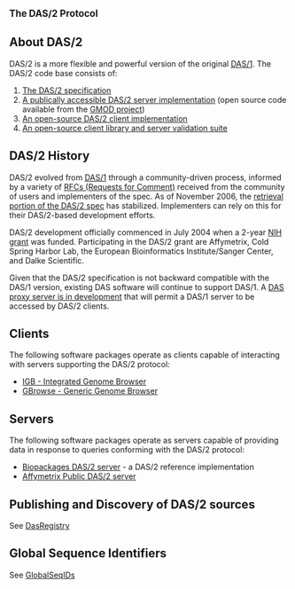 <big>'''The DAS/2 Protocol'''</big>


== About DAS/2 ==

DAS/2 is a more flexible and powerful version of the original [[DAS/1]]. The DAS/2 code base consists of:

# [http://biodas.org/documents/das2/das2_protocol.html The DAS/2 specification]
# [http://das.biopackages.net/das/genome A publically accessible DAS/2 server implementation] (open source code available from the [http://www.gmod.org/ GMOD project])
# [http://genoviz.sourceforge.net An open-source DAS/2 client implementation]
# [http://sourceforge.net/projects/dasypus An open-source client library and server validation suite] 

== DAS/2 History ==

DAS/2 evolved from [[DAS/1]] through a community-driven process, informed by a variety of [http://biodas.org/RFCs/index.html RFCs (Requests for Comment)] received from the community of users and implementers of the spec. As of November 2006, the [http://biodas.org/documents/das2/das2_get.html retrieval portion of the DAS/2 spec] has stabilized. Implementers can rely on this for their DAS/2-based development efforts.

DAS/2 development officially commenced in July 2004 when a 2-year [http://crisp.cit.nih.gov/crisp/CRISP_LIB.getdoc?textkey=6712060&p_grant_num=1R01HG003040-01&p_query=(DAS)&ticket=15416031&p_audit_session_id=72191905&p_audit_score=100&p_audit_numfound=1&p_keywords=DAS NIH grant] was funded. Participating in the DAS/2 grant are Affymetrix, Cold Spring Harbor Lab, the European Bioinformatics Institute/Sanger Center, and Dalke Scientific.

Given that the DAS/2 specification is not backward compatible with the DAS/1 version, existing DAS software will continue to support DAS/1. A [http://lists.open-bio.org/pipermail/das2/2006-October/000867.html DAS proxy server is in development] that will permit a DAS/1 server to be accessed by DAS/2 clients.

== Clients ==

The following software packages operate as clients capable of interacting with servers supporting the DAS/2 protocol:

* [http://genoviz.sourceforge.net IGB - Integrated Genome Browser]
* [http://www.gmod.org/ggb/ GBrowse - Generic Genome Browser]

== Servers ==

The following software packages operate as servers capable of providing data in response to queries conforming with the DAS/2 protocol:

* [http://das.biopackages.net/das/genome Biopackages DAS/2 server] - a DAS/2 reference implementation
* [http://netaffxdas.affymetrix.com/das2 Affymetrix Public DAS/2 server]

== Publishing and Discovery of DAS/2 sources ==

See [[DasRegistry]]

== Global Sequence Identifiers==

See [[GlobalSeqIDs]]